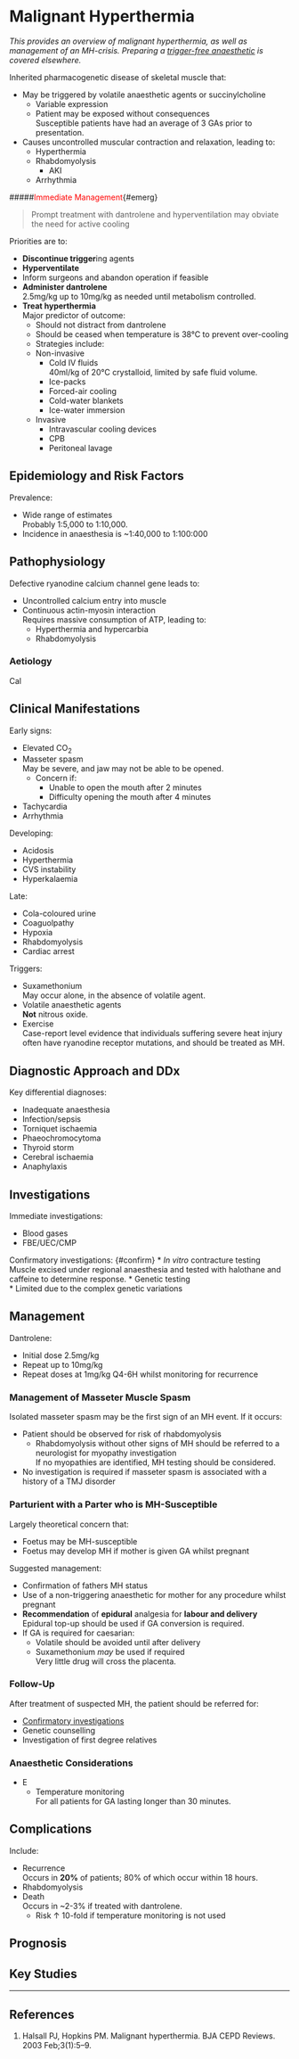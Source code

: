 # Malignant Hyperthermia


*This provides an overview of malignant hyperthermia, as well as management of an MH-crisis. Preparing a [trigger-free anaesthetic](/anaesthesia/general/trigger.md) is covered elsewhere.*

Inherited pharmacogenetic disease of skeletal muscle that:

* May be triggered by volatile anaesthetic agents or succinylcholine
	* Variable expression
	* Patient may be exposed without consequences  
	Susceptible patients have had an average of 3 GAs prior to presentation.
* Causes uncontrolled muscular contraction and relaxation, leading to:
	* Hyperthermia
	* Rhabdomyolysis
		* AKI
	* Arrhythmia


#####<span style="color:red">Immediate Management</span>{#emerg}

>Prompt treatment with dantrolene and hyperventilation may obviate the need for active cooling

Priorities are to:

* **Discontinue trigger**ing agents
* **Hyperventilate**
* Inform surgeons and abandon operation if feasible
* **Administer dantrolene**  
2.5mg/kg up to 10mg/kg as needed until metabolism controlled.
* **Treat hyperthermia**  
Major predictor of outcome:
	* Should not distract from dantrolene
	* Should be ceased when temperature is 38°C to prevent over-cooling
	* Strategies include:
	* Non-invasive
		* Cold IV fluids  
		40ml/kg of 20°C crystalloid, limited by safe fluid volume.
		* Ice-packs
		* Forced-air cooling
		* Cold-water blankets
		* Ice-water immersion
	* Invasive
		* Intravascular cooling devices
		* CPB
		* Peritoneal lavage


## Epidemiology and Risk Factors

Prevalence:

* Wide range of estimates  
Probably 1:5,000 to 1:10,000.
* Incidence in anaesthesia is ~1:40,000 to 1:100:000


## Pathophysiology

Defective ryanodine calcium channel gene leads to:

* Uncontrolled calcium entry into muscle
* Continuous actin-myosin interaction  
Requires massive consumption of ATP, leading to:
	* Hyperthermia and hypercarbia
	* Rhabdomyolysis

### Aetiology

Cal

## Clinical Manifestations

Early signs:

* Elevated CO~2~
* Masseter spasm  
May be severe, and jaw may not be able to be opened.
	* Concern if:
		* Unable to open the mouth after 2 minutes
		* Difficulty opening the mouth after 4 minutes 
* Tachycardia
* Arrhythmia

Developing:

* Acidosis
* Hyperthermia
* CVS instability
* Hyperkalaemia

Late:

* Cola-coloured urine
* Coaguolpathy
* Hypoxia
* Rhabdomyolysis
* Cardiac arrest

Triggers:

* Suxamethonium  
May occur alone, in the absence of volatile agent.
* Volatile anaesthetic agents  
**Not** nitrous oxide.
* Exercise  
Case-report level evidence that individuals suffering severe heat injury often have ryanodine receptor mutations, and should be treated as MH.

## Diagnostic Approach and DDx

Key differential diagnoses:

* Inadequate anaesthesia
* Infection/sepsis
* Torniquet ischaemia
* Phaeochromocytoma
* Thyroid storm
* Cerebral ischaemia
* Anaphylaxis

## Investigations

Immediate investigations:

* Blood gases
* FBE/UEC/CMP


Confirmatory investigations: {#confirm}
* *In vitro* contracture testing  
Muscle excised under regional anaesthesia and tested with halothane and caffeine to determine response.
* Genetic testing  
	* Limited due to the complex genetic variations

## Management

Dantrolene:

* Initial dose 2.5mg/kg
* Repeat up to 10mg/kg
* Repeat doses at 1mg/kg Q4-6H whilst monitoring for recurrence


### Management of Masseter Muscle Spasm

Isolated masseter spasm may be the first sign of an MH event. If it occurs:

* Patient should be observed for risk of rhabdomyolysis
	* Rhabdomyolysis without other signs of MH should be referred to a neurologist for myopathy investigation  
	If no myopathies are identified, MH testing should be considered.
* No investigation is required if masseter spasm is associated with a history of a TMJ disorder

### Parturient with a Parter who is MH-Susceptible

Largely theoretical concern that:

* Foetus may be MH-susceptible
* Foetus may develop MH if mother is given GA whilst pregnant


Suggested management:

* Confirmation of fathers MH status
* Use of a non-triggering anaesthetic for mother for any procedure whilst pregnant
* **Recommendation** of **epidural** analgesia for **labour and delivery**  
Epidural top-up should be used if GA conversion is required.
* If GA is required for caesarian:
	* Volatile should be avoided until after delivery
	* Suxamethonium *may* be used if required  
	Very little drug will cross the placenta.

### Follow-Up

After treatment of suspected MH, the patient should be referred for:

* [Confirmatory investigations](#confirm)
* Genetic counselling  
* Investigation of first degree relatives

### Anaesthetic Considerations

* E
	* Temperature monitoring  
	For all patients for GA lasting longer than 30 minutes.

## Complications

Include:

* Recurrence  
Occurs in **20%** of patients; 80% of which occur within 18 hours.
* Rhabdomyolysis
* Death  
Occurs in ~2-3% if treated with dantrolene.
	* Risk ↑ 10-fold if temperature monitoring is not used


## Prognosis


## Key Studies


---

## References

1. Halsall PJ, Hopkins PM. Malignant hyperthermia. BJA CEPD Reviews. 2003 Feb;3(1):5–9. 
